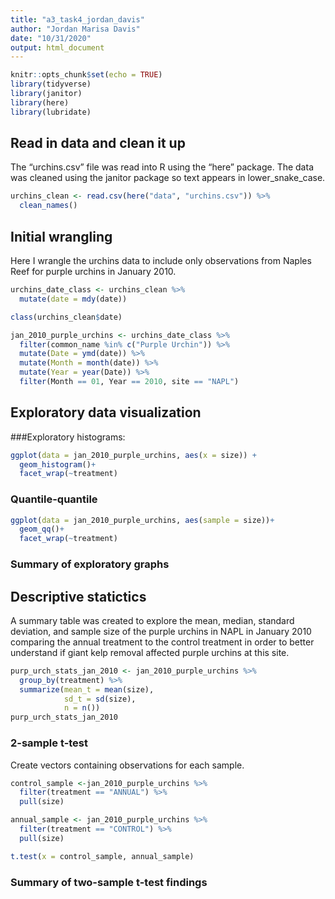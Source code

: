 ```yaml
---
title: "a3_task4_jordan_davis"
author: "Jordan Marisa Davis"
date: "10/31/2020"
output: html_document
---
```


```r
knitr::opts_chunk$set(echo = TRUE)
library(tidyverse)
library(janitor)
library(here)
library(lubridate)
```

## Read in data and clean it up

The "urchins.csv" file was read into R using the "here" package. The data was cleaned using the janitor package so text appears in lower_snake_case.  

```r
urchins_clean <- read.csv(here("data", "urchins.csv")) %>% 
  clean_names()
```

## Initial wrangling 

Here I wrangle the urchins data to include only observations from Naples Reef for purple urchins in January 2010. 

```r
urchins_date_class <- urchins_clean %>% 
  mutate(date = mdy(date))

class(urchins_clean$date)

jan_2010_purple_urchins <- urchins_date_class %>% 
  filter(common_name %in% c("Purple Urchin")) %>% 
  mutate(Date = ymd(date)) %>% 
  mutate(Month = month(date)) %>% 
  mutate(Year = year(Date)) %>% 
  filter(Month == 01, Year == 2010, site == "NAPL")
```

## Exploratory data visualization 

###Exploratory histograms:
```r
ggplot(data = jan_2010_purple_urchins, aes(x = size)) +
  geom_histogram()+
  facet_wrap(~treatment)
```

### Quantile-quantile
```r
ggplot(data = jan_2010_purple_urchins, aes(sample = size))+
  geom_qq()+
  facet_wrap(~treatment)
```
### Summary of exploratory graphs

## Descriptive statictics 

A summary table was created to explore the mean, median, standard deviation, and sample size of the purple urchins in NAPL in January 2010 comparing the annual treatment to the control treatment in order to better understand if giant kelp removal affected purple urchins at this site.  

```r
purp_urch_stats_jan_2010 <- jan_2010_purple_urchins %>% 
  group_by(treatment) %>% 
  summarize(mean_t = mean(size),
            sd_t = sd(size),
            n = n())
purp_urch_stats_jan_2010
```

### 2-sample t-test

Create vectors containing observations for each sample. 

```r
control_sample <-jan_2010_purple_urchins %>% 
  filter(treatment == "ANNUAL") %>% 
  pull(size)

annual_sample <- jan_2010_purple_urchins %>% 
  filter(treatment == "CONTROL") %>% 
  pull(size)

t.test(x = control_sample, annual_sample)
```

### Summary of two-sample t-test findings 












